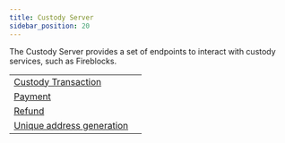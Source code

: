 ```yaml
---
title: Custody Server
sidebar_position: 20
---
```



The Custody Server provides a set of endpoints to interact with custody services, such as Fireblocks.

<MethodTable title="Custody Server endpoints">

| | |
| --------------------------------------------------- | --- |
| [Custody Transaction](./custody-transactions/index.mdx) | |
| [Payment](./payments/index.mdx) | |
| [Refund](./refunds/index.mdx) | |
| [Unique address generation](./unique-address/index.mdx) | |

</MethodTable>
